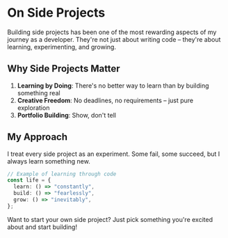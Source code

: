 # On Side Projects

Building side projects has been one of the most rewarding aspects of my journey as a developer.
They're not just about writing code – they're about learning, experimenting, and growing.

## Why Side Projects Matter

1. **Learning by Doing**: There's no better way to learn than by building something real
2. **Creative Freedom**: No deadlines, no requirements – just pure exploration
3. **Portfolio Building**: Show, don't tell

## My Approach

I treat every side project as an experiment. Some fail, some succeed, but I always learn something new.

```typescript
// Example of learning through code
const life = {
  learn: () => "constantly",
  build: () => "fearlessly",
  grow: () => "inevitably",
};
```

Want to start your own side project? Just pick something you're excited about and start building!
